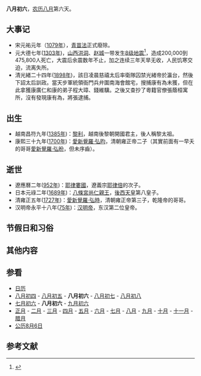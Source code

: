 {{Lunar08Calendar}}
'''八月初六'''，[[农历|农历]][[八月_(农历)|八月]]第六天。

==大事记==
* 宋元祐元年（[[1079年|1079年]]），[[青苗法|青苗法]]正式廢除。
* 元大德七年([[1303年|1303年]])，[[山西省|山西]][[洪洞县|洪洞]]、[[洪洞县|赵城]]一带发生[[洪洞趙城地震|8级地震]]<ref>{{Cite web|title=中国历史上最惨重的地震：山西洪洞赵城大地震_天气新闻_东方天气网|url=http://tianqi.eastday.com/zt_news/758.html|accessdate=2020-06-07|work=tianqi.eastday.com|archive-date=2020-06-07|archive-url=https://web.archive.org/web/20200607075822/http://tianqi.eastday.com/zt_news/758.html}}</ref>，造成200,000到475,800人死亡，大震后余震数年不止，加之连续三年天旱无收，人民饥寒交迫，流离失所。
* 清光緒二十四年([[1898年|1898年]])，該日凌晨慈禧太后率衛隊囚禁光緒帝於瀛台，然後下詔太后訓政。當天步軍統領衙門兵弁圍南海會館宅，搜捕康有為未獲，但在此拿獲康廣仁和康的弟子程大璋、錢維驥。之後又查抄了粵籍官僚張蔭桓寓所，沒有發現康有為，將張逮捕。

==出生==
*越南昌符九年([[1385年|1385年]])：[[黎利|黎利]]，越南後黎朝開國君主，後人稱黎太祖。
*康熙三十九年([[1700年|1700年]])：[[愛新覺羅·弘昀|愛新覺羅·弘昀]]，清朝雍正帝二子（其實前面有一早夭的哥哥[[弘昐|愛新覺羅·弘昐]]，但未序齒）。

==逝世==
*遼應曆二年([[952年|952年]])：[[耶律婁國|耶律婁國]]，遼義宗[[耶律倍|耶律倍]]的次子。
*日本元祿二年([[1689年|1689年]])：[[八條宮尚仁親王|八條宮尚仁親王]]，[[後西天皇|後西天皇]]第八皇子。
*清雍正五年([[1727年|1727年]])：[[愛新覺羅·弘時|愛新覺羅·弘時]]，清朝雍正帝第三子，乾隆帝的哥哥。
*汉明帝永平十八年([[75年|75年]])：[[汉明帝|汉明帝]]，东汉第二位皇帝。

==节假日和习俗==

==其他内容==

==参看==
*[[历史上的今天|日历]]
*[[八月初四|八月初四]] - [[八月初五|八月初五]] - '''八月初六''' - [[八月初七|八月初七]] - [[八月初八|八月初八]]
*[[七月初六|七月初六]] - '''八月初六''' - [[九月初六|九月初六]]
*[[正月|正月]] - [[二月_(农历)|二月]] - [[三月_(农历)|三月]] - [[四月_(农历)|四月]] - [[五月_(农历)|五月]] - [[六月_(农历)|六月]] - [[七月_(农历)|七月]] - [[八月_(农历)|八月]] - [[九月_(农历)|九月]] - [[十月_(农历)|十月]] - [[十一月_(农历)|十一月]] - [[腊月|腊月]]
*[[公历|公历]][[8月6日|8月6日]]

==参考文献==
{{reflist}}